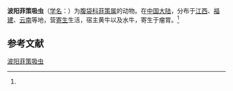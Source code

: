 {{Speciesbox
| name = 波阳菲策吸虫
| status = 
| status_system = 
| image = 
| genus = Fischoederius
| species = poyangensis
| authority = (Wang, 1979)<ref name='id10008'>{{cite web| url =http://www.bioinfo.cn/db05/BjdwSpecies.php?action=view&id=10008| title =波阳菲策吸虫| work =《中国动物物种编目数据库》| publisher =中国科学院微生物研究所| author =中国科学院动物研究所| accessdate =2009-04-16| deadurl =yes| archiveurl =https://web.archive.org/web/20160305040043/http://www.bioinfo.cn/db05/BjdwSpecies.php?action=view&id=10008| archivedate =2016-03-05}}</ref>
}}

'''波阳菲策吸虫'''（[[学名|学名]]：{{lang|la|''Fischoederius poyangensis''}}）为[[腹袋科|腹袋科]][[菲策属|菲策属]]的动物。在[[中国大陆|中国大陆]]，分布于[[江西|江西]]、[[福建|福建]]、[[云南|云南]]等地，营[[寄生|寄生]]生活，宿主黄牛以及水牛，寄生于瘤胃。<ref name='id10008'/>

== 参考文献 ==
{{reflist}}

{{Wikispecies|Fischoederius poyangensis}}

[[Category:菲策属|波阳菲策吸虫]]


{{吸虫小作品}}